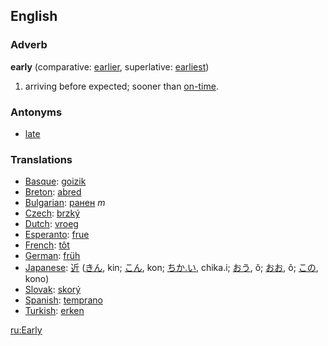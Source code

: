 ==English==

===Adverb===
'''early'''  (comparative: [[earlier]], superlative: [[earliest]])
#arriving before expected; sooner than [[on-time]].

===Antonyms===
*[[late]]

===Translations===
*[[Basque]]: [[goizik]]
*[[Breton]]: [[abred]]
*[[Bulgarian]]: [[ранен]] ''m''
*[[Czech]]: [[brzký]]
*[[Dutch]]: [[vroeg]]
*[[Esperanto]]: [[frue]]
*[[French]]: [[tôt]]
*[[German]]: [[früh]]
*[[Japanese]]: [[近]] ([[きん]], kin; [[こん]], kon; [[ちか.い]], chika.i; [[おう]], ô; [[おお]], ô; [[この]], kono)
*[[Slovak]]: [[skorý]]
*[[Spanish]]: [[temprano]]
*[[Turkish]]: [[erken]]

[[ru:Early]]